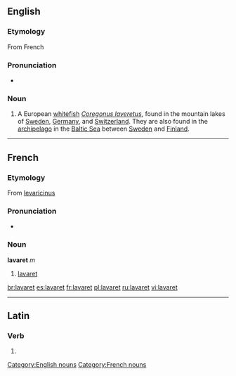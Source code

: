 ==English==

===Etymology===
From French {{term|lavaret|lang=fr}}

===Pronunciation===
* {{a|UK}} {{IPA|/ˈlæv.ə.ɹɪt/}}

===Noun===
{{en-noun|s|-}}

# {{zoology}} A European [[whitefish]] ''[[Coregonus laveretus]]'', found in the mountain lakes of [[Sweden]], [[Germany]], and [[Switzerland]]. They are also found in the [[archipelago]] in the [[Baltic Sea]] between [[Sweden]] and [[Finland]].

[[Category:English nouns]]

----

==French==

===Etymology===
From {{etyl|LL.|fr}} [[levaricinus]]

===Pronunciation===
* {{IPA|/lavaʀɛ/|lang=fr}}

===Noun===
'''lavaret''' ''m''

# [[#English|lavaret]]

[[Category:French nouns]]

[[br:lavaret]]
[[es:lavaret]]
[[fr:lavaret]]
[[pl:lavaret]]
[[ru:lavaret]]
[[vi:lavaret]]

----
==Latin==

===Verb===
{{la-verb-form|lavāret}}

# {{conjugation of|lavo|lavō|3|s|imperf|act|sub|lang=la}}
{{count page|[[Wiktionary:Page count]]}}
{{rfc-auto}}